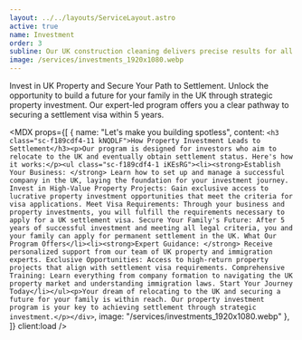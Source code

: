 ```yaml
---
layout: ../../layouts/ServiceLayout.astro
active: true
name: Investment
order: 3
subline: Our UK construction cleaning delivers precise results for all projects, from major national contracts to small local builds, tailored to every scope.
image: /services/investments_1920x1080.webp
---
```



Invest in UK Property and Secure Your Path to Settlement. Unlock the opportunity to build a future for your family in the UK through strategic property investment. Our expert-led program offers you a clear pathway to securing a settlement visa within 5 years.

<MDX props={[
  {
    name: "Let's make you building spotless",
    content: `<h3 class="sc-f189cdf4-11 kNQDLF">How Property Investment Leads to Settlement</h3><p>Our program is designed for investors who aim to relocate to the UK and eventually obtain settlement status. Here's how it works:</p><ul class="sc-f189cdf4-1 iKEsRG"><li><strong>Establish Your Business: </strong> Learn how to set up and manage a successful company in the UK, laying the foundation for your investment journey. Invest in High-Value Property Projects: Gain exclusive access to lucrative property investment opportunities that meet the criteria for visa applications. Meet Visa Requirements: Through your business and property investments, you will fulfill the requirements necessary to apply for a UK settlement visa. Secure Your Family's Future: After 5 years of successful investment and meeting all legal criteria, you and your family can apply for permanent settlement in the UK. What Our Program Offers</li><li><strong>Expert Guidance: </strong> Receive personalized support from our team of UK property and immigration experts. Exclusive Opportunities: Access to high-return property projects that align with settlement visa requirements. Comprehensive Training: Learn everything from company formation to navigating the UK property market and understanding immigration laws. Start Your Journey Today</li></ul><p>Your dream of relocating to the UK and securing a future for your family is within reach. Our property investment program is your key to achieving settlement through strategic investment.</p></div>`,
    image: "/services/investments_1920x1080.webp"
  },
]} client:load />